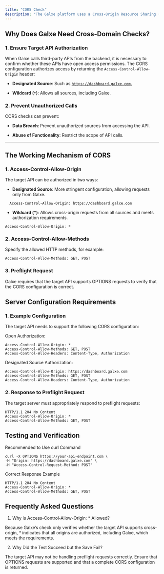 ```yaml
---
title: "CORS Check"
description: "The Galxe platform uses a Cross-Origin Resource Sharing (CORS) check mechanism to ensure that the target API explicitly authorizes calls from the Galxe backend. The role of CORS is to verify whether the API accepts cross-origin requests, ensuring the legality and security of interactions. The target API can authorize access for Galxe by specifying the source or using a wildcard (*)."
---
```



## Why Does Galxe Need Cross-Domain Checks?

### **1. Ensure Target API Authorization**

When Galxe calls third-party APIs from the backend, it is necessary to confirm whether these APIs have open access permissions. The CORS configuration authorizes access by returning the `Access-Control-Allow-Origin` header:

* **Designated Source**: Such as [`https://dashboard.galxe.com`.](https://dashboard.galxe.com.)

* **Wildcard (`*`)**: Allows all sources, including Galxe.

### **2. Prevent Unauthorized Calls**

CORS checks can prevent:

* **Data Breach**: Prevent unauthorized sources from accessing the API.

* **Abuse of Functionality**: Restrict the scope of API calls.

***

## The Working Mechanism of CORS

### **1. Access-Control-Allow-Origin**

The target API can be authorized in two ways:

* **Designated Source**: More stringent configuration, allowing requests only from Galxe.

```http
  Access-Control-Allow-Origin: https://dashboard.galxe.com
```

* **Wildcard (\*)**: Allows cross-origin requests from all sources and meets authorization requirements.

```http
Access-Control-Allow-Origin: *
```

### **2.  Access-Control-Allow-Methods**

Specify the allowed HTTP methods, for example:

```http
Access-Control-Allow-Methods: GET, POST
```

### **3.  Preflight Request**

Galxe requires that the target API supports OPTIONS requests to verify that the CORS configuration is correct.

## Server Configuration Requirements

### **1. Example Configuration**

The target API needs to support the following CORS configuration:

Open Authorization:

```http
Access-Control-Allow-Origin: *
Access-Control-Allow-Methods: GET, POST
Access-Control-Allow-Headers: Content-Type, Authorization
```

Designated Source Authorization:

```http
Access-Control-Allow-Origin: https://dashboard.galxe.com
Access-Control-Allow-Methods: GET, POST
Access-Control-Allow-Headers: Content-Type, Authorization
```

### **2. Response to Preflight Request**

The target server must appropriately respond to preflight requests:

```http
HTTP/1.1 204 No Content
Access-Control-Allow-Origin: *
Access-Control-Allow-Methods: GET, POST
```

## Testing and Verification

Recommended to Use curl Command

```base
curl -X OPTIONS https://your-api-endpoint.com \
-H "Origin: https://dashboard.galxe.com" \
-H "Access-Control-Request-Method: POST"
```

Correct Response Example

```http
HTTP/1.1 204 No Content
Access-Control-Allow-Origin: *
Access-Control-Allow-Methods: GET, POST
```

## Frequently Asked Questions

1. Why Is Access-Control-Allow-Origin: \* Allowed?

Because Galxe’s check only verifies whether the target API supports cross-origin, \* indicates that all origins are authorized, including Galxe, which meets the requirements.

2. Why Did the Test Succeed but the Save Fail?

The target API may not be handling preflight requests correctly. Ensure that OPTIONS requests are supported and that a complete CORS configuration is returned.